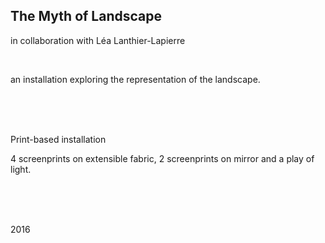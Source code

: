 ## The Myth of Landscape
in collaboration with Léa Lanthier-Lapierre

<br />

an installation exploring the representation of the landscape.

<br />
<br />
<br />

Print-based installation

4 screenprints on extensible fabric, 2 screenprints on mirror and a play of light.

<br />
<br />
<br />

2016
